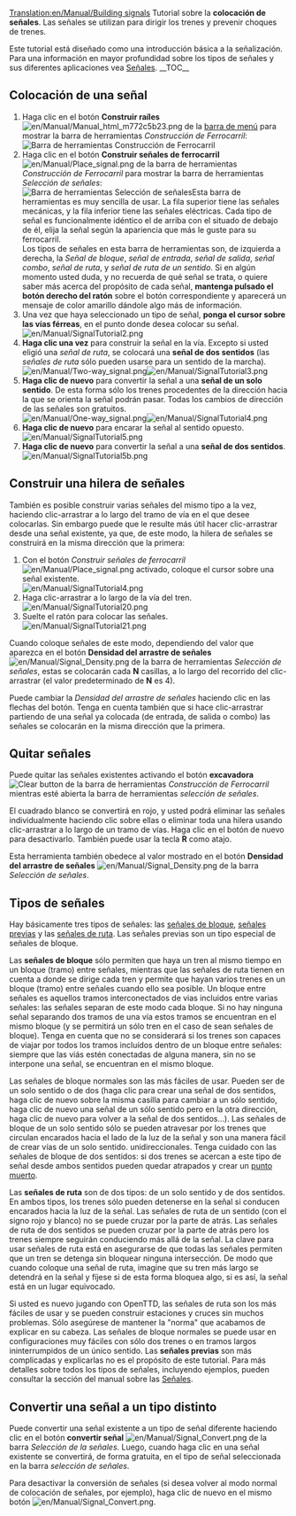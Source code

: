 [[Translation:en/Manual/Building signals]]
{{es/Manual/Tutorial/Inicio}}
Tutorial sobre la '''colocación de señales'''. Las señales se utilizan para dirigir los trenes y prevenir choques de trenes.

Este tutorial está diseñado como una introducción básica a la señalización. Para una información en mayor profundidad sobre los tipos de señales y sus diferentes aplicaciones vea [[es/Manual/Señales|Señales]].
__TOC__
== Colocación de una señal ==
#Haga clic en el botón '''Construir raíles''' [[File:en/Manual/Manual html m772c5b23.png]] de la [[es/Manual/Interfaz del juego#barra-de-menu|barra de menú]] para mostrar la barra de herramientas ''Construcción de Ferrocarril'':<br/>[[File:es/Manual/Railroad Construction.png|none|frame|Barra de herramientas Construcción de Ferrocarril]]
#Haga clic en el botón '''Construir señales de ferrocarril''' [[File:en/Manual/Place signal.png]] de la barra de herramientas ''Construcción de Ferrocarril'' para mostrar la barra de herramientas ''Selección de señales'':<br/>[[File:es/Manual/Signal Selection.png|none|frame|Barra de herramientas Selección de señales]]Esta barra de herramientas es muy sencilla de usar. La fila superior tiene las señales mecánicas, y la fila inferior tiene las señales eléctricas. Cada tipo de señal es funcionalmente idéntico el de arriba con el situado de debajo de él, elija la señal según la apariencia que más le guste para su ferrocarril.<br/>Los tipos de señales en esta barra de herramientas son, de izquierda a derecha, la ''Señal de bloque'', ''señal de entrada'', ''señal de salida'', ''señal combo'', ''señal de ruta'', y ''señal de ruta de un sentido''. Si en algún momento usted duda, y no recuerda de qué señal se trata, o quiere saber más acerca del propósito de cada señal, '''mantenga pulsado el botón derecho del ratón''' sobre el botón correspondiente y aparecerá un mensaje de color amarillo dándole algo más de información.
#Una vez que haya seleccionado un tipo de señal, '''ponga el cursor sobre las vías férreas''', en el punto donde desea colocar su señal.<br/>[[File:en/Manual/SignalTutorial2.png|none|frame]]
#'''Haga clic una vez''' para construir la señal en la vía. Excepto si usted eligió una ''señal de ruta'', se colocará una '''señal de dos sentidos''' (las ''señales de ruta'' sólo pueden usarse para un sentido de la marcha).<br/>[[File:en/Manual/Two-way signal.png|frame|left]][[File:en/Manual/SignalTutorial3.png|none|frame]]
#'''Haga clic de nuevo''' para convertir la señal a una '''señal de un solo sentido'''. De esta forma sólo los trenes procedentes de la dirección hacia la que se orienta la señal podrán pasar. Todas los cambios de dirección de las señales son gratuitos.<br/>[[File:en/Manual/One-way signal.png|frame|left]][[File:en/Manual/SignalTutorial4.png|none|frame]]
#'''Haga clic de nuevo''' para encarar la señal al sentido opuesto.<br/>[[File:en/Manual/SignalTutorial5.png|none|frame]]
#'''Haga clic de nuevo''' para convertir la señal a una '''señal de dos sentidos'''.<br/>[[File:en/Manual/SignalTutorial5b.png|none|frame]]

== Construir una hilera de señales ==
También es posible construir varias señales del mismo tipo a la vez, haciendo clic-arrastrar a lo largo del tramo de vía en el que desee colocarlas. Sin embargo puede que le resulte más útil hacer clic-arrastrar desde una señal existente, ya que, de este modo, la hilera de señales se construirá en la misma dirección que la primera:
#Con el botón ''Construir señales de ferrocarril'' [[File:en/Manual/Place signal.png]] activado, coloque el cursor sobre una señal existente.<br/>[[File:en/Manual/SignalTutorial4.png|none|frame]]
#Haga clic-arrastrar a lo largo de la vía del tren.<br/>[[File:en/Manual/SignalTutorial20.png|none|frame]]
#Suelte el ratón para colocar las señales.<br/>[[File:en/Manual/SignalTutorial21.png|none|frame]]

Cuando coloque señales de este modo, dependiendo del valor que aparezca en el botón '''Densidad del arrastre de señales''' [[File:en/Manual/Signal Density.png]] de la barra de herramientas ''Selección de señales'', estas se colocarán cada '''N''' casillas, a lo largo del recorrido del clic-arrastrar (el valor predeterminado de '''N''' es 4).

Puede cambiar la ''Densidad del arrastre de señales'' haciendo clic en las flechas del botón. Tenga en cuenta también que si hace clic-arrastrar partiendo de una señal ya colocada (de entrada, de salida o combo) las señales se colocarán en la misma dirección que la primera.

== Quitar señales ==
Puede quitar las señales existentes activando el botón '''excavadora''' [[File:en/Manual/Toggle clear active.png|Clear button]] de la barra de herramientas ''Construcción de Ferrocarril'' mientras esté abierta la barra de herramientas ''selección de señales''.

El cuadrado blanco se convertirá en rojo, y usted podrá eliminar las señales individualmente haciendo clic sobre ellas o eliminar toda una hilera usando clic-arrastrar a lo largo de un tramo de vías. Haga clic en el botón de nuevo para desactivarlo. También puede usar la tecla '''R''' como atajo.

Esta herramienta también obedece al valor mostrado en el botón '''Densidad del arrastre de señales''' [[File:en/Manual/Signal Density.png]] de la barra ''Selección de señales''.

== Tipos de señales ==
Hay básicamente tres tipos de señales: las [[es/Manual/Señales#senales-de-bloque|señales de bloque]], [[es/Manual/Señales#senales-previas|señales previas]] y las [[es/Manual/Señales#senales-de-ruta|señales de ruta]]. Las señales previas son un tipo especial de señales de bloque.

Las '''señales de bloque''' sólo permiten que haya un tren al mismo tiempo en un bloque (tramo) entre señales, mientras que las señales de ruta tienen en cuenta a donde se dirige cada tren y permite que hayan varios trenes en un bloque (tramo) entre señales cuando ello sea posible. Un bloque entre señales es aquellos tramos interconectados de vias incluidos entre varias señales: las señales separan de este modo cada bloque. Si no hay ninguna señal separando dos tramos de una vía estos tramos se encuentran en el mismo bloque (y se permitirá un sólo tren en el caso de sean señales de bloque). Tenga en cuenta que no se considerará si los trenes son capaces de viajar por todos los tramos incluídos dentro de un bloque entre señales: siempre que las viás estén conectadas de alguna manera, sin no se interpone una señal, se encuentran en el mismo bloque.

Las señales de bloque normales son las más fáciles de usar. Pueden ser de un solo sentido o de dos (haga clic para crear una señal de dos sentidos, haga clic de nuevo sobre la misma casilla para cambiar a un sólo sentido, haga clic de nuevo una señal de un sólo sentido pero en la otra dirección, haga clic de nuevo para volver a la señal de dos sentidos...).  Las señales de bloque de un solo sentido sólo se pueden atravesar por los trenes que circulan encarados hacia el lado de la luz de la señal y son una manera fácil de crear vías de un solo sentido. unidireccionales. Tenga cuidado con las señales de bloque de dos sentidos: si dos trenes se acercan a este tipo de señal desde ambos sentidos pueden quedar atrapados y crear un [[es/Punto muerto|punto muerto]].

Las '''señales de ruta''' son de dos tipos: de un solo sentido y de dos sentidos. En ambos tipos, los trenes sólo pueden detenerse en la señal si conducen encarados hacia la luz de la señal. Las señales de ruta de un sentido (con el signo rojo y blanco) no se puede cruzar por la parte de atrás. Las señales de ruta de dos sentidos se pueden cruzar por la parte de atrás pero los trenes siempre seguirán conduciendo más allá de la señal. La clave para usar señales de ruta está en asegurarse de que todas las señales permiten que un tren se detenga sin bloquear ninguna intersección. De modo que cuando coloque una señal de ruta, imagine que su tren más largo se detendrá en la señal y fíjese si de esta forma bloquea algo, si es así, la señal está en un lugar equivocado.

Si usted es nuevo jugando con OpenTTD, las señales de ruta son los más fáciles de usar y se pueden construir estaciones y cruces sin muchos problemas. Sólo asegúrese de mantener la "norma" que acabamos de explicar en su cabeza. Las señales de bloque normales se puede usar en configuraciones muy fáciles con sólo dos trenes o en tramos largos ininterrumpidos de un único sentido. Las '''señales previas''' son más complicadas y explicarlas no es el propósito de este tutorial. Para más detalles sobre todos los tipos de señales, incluyendo ejemplos, pueden consultar la sección del manual sobre las [[es/Manual/Señales|Señales]].

== Convertir una señal a un tipo distinto ==
Puede convertir una señal existente a un tipo de señal diferente haciendo clic en el botón '''convertir señal''' [[File:en/Manual/Signal Convert.png]] de la barra ''Selección de la señales''. Luego, cuando haga clic en una señal existente se convertirá, de forma gratuita, en el tipo de señal seleccionada en la barra ''selección de señales''.

Para desactivar la conversión de señales (si desea volver al modo normal de colocación de señales, por ejemplo), haga clic de nuevo en el mismo botón [[File:en/Manual/Signal Convert.png]].